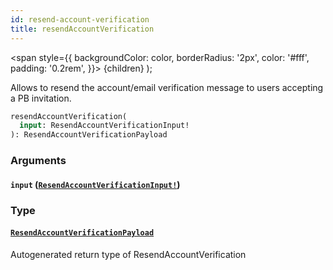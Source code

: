 ```yaml
---
id: resend-account-verification
title: resendAccountVerification
---
```


<span
style={{
      backgroundColor: color,
      borderRadius: '2px',
      color: '#fff',
      padding: '0.2rem',
    }}>
{children}
</span>
);

Allows to resend the account/email verification message to users accepting a PB invitation.

```graphql
resendAccountVerification(
  input: ResendAccountVerificationInput!
): ResendAccountVerificationPayload

```

### Arguments

#### `input` ([`ResendAccountVerificationInput!`](/docs/api/inputs/resend-account-verification-input))

### Type

#### [`ResendAccountVerificationPayload`](/docs/api/objects/resend-account-verification-payload)

Autogenerated return type of ResendAccountVerification
